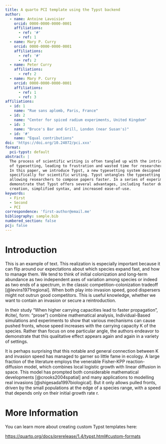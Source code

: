 ```yaml
---
title: A quarto PCI template using the Typst backend
author:
  - name: Antoine Lavoisier
    orcid: 0000-0000-0000-0001
    affiliations:
      - ref: '#'
      - ref: 1
  - name: Mary P. Curry
    orcid: 0000-0000-0000-0001
    affiliations:
      - ref: '#'
      - ref: 2
  - name: Peter Curry
    affiliations:
      - ref: 2
  - name: Mary P. Curry
    orcid: 0000-0000-0000-0001
    affiliations:
      - ref: 1
      - ref: 3
affiliations:
  - id: 1
    name: "Rue sans aplomb, Paris, France"
  - id: 2
    name: "Center for spiced radium experiments, United Kingdom"
  - id: 3
    name: "Bruce's Bar and Grill, London (near Susan's)"
  - id: '#'
    name: "Equal contributions"
doi: 'https://doi.org/10.24072/pci.xxx'
format:
  pci-typst: default
abstract: |
  The process of scientific writing is often tangled up with the intricacies
  of typesetting, leading to frustration and wasted time for researchers.
  In this paper, we introduce Typst, a new typesetting system designed 
  specifically for scientific writing. Typst untangles the typesetting process,
  allowing researchers to compose papers faster. In a series of experiments we
  demonstrate that Typst offers several advantages, including faster document
  creation, simplified syntax, and increased ease-of-use.
keywords:
  - First
  - Second
  - PCI
correspondence: 'first-author@email.me'
bibliography: sample.bib
numbered_section: false
pcj: false
---
```


# Introduction

This is an example of text. This realization is especially important because it can flip around our expectations about which species expand fast, and how to manage them. We tend to think of initial colonization and long-term abundance as two independent axes of variation among species or indeed as two ends of a spectrum, in the classic competition-colonization tradeoff [@levins1971regional]. When both play into invasion speed, good dispersers might not outrun good competitors. This is useful knowledge, whether we want to contain an invasion or secure a reintroduction.

In their study "When higher carrying capacities lead to faster propagation",
#cite(<levins1971regional>, form: "prose") combine mathematical analysis, Individual-Based simulations and experiments to show that various mechanisms can cause pushed fronts, whose speed increases with the carrying capacity K of the species. Rather than focus on one particular angle, the authors endeavor to demonstrate that this qualitative effect appears again and again in a variety of settings.

It is perhaps surprising that this notable and general connection between K and invasion speed has managed to garner so little fame in ecology. A large fraction of the literature employs the venerable Fisher-KPP reaction-diffusion model, which combines local logistic growth with linear diffusion in space. This model has prompted both considerable mathematical developments [@crooks2004spatial] and many applications to modelling real invasions [@shigesada1997biological]. But it only allows pulled fronts, driven by the small populations at the edge of a species range, with a speed that depends only on their initial growth rate r.


# More Information

You can learn more about creating custom Typst templates here: 

<https://quarto.org/docs/prerelease/1.4/typst.html#custom-formats>


